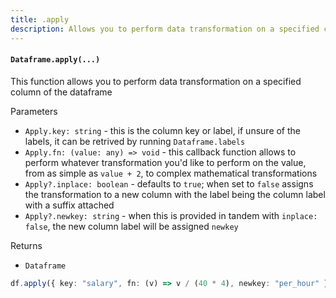 ```yaml
---
title: .apply
description: Allows you to perform data transformation on a specified column of the dataframe
---
```


#### `Dataframe.apply(...)`

This function allows you to perform data transformation on a specified column of the dataframe

Parameters

- `Apply.key: string` - this is the column key or label, if unsure of the labels, it can be retrived by running `Dataframe.labels`
- `Apply.fn: (value: any) => void` - this callback function allows to perform whatever transformation you'd like to perform on the value, from as simple as `value + 2`, to complex mathematical transformations
- `Apply?.inplace: boolean` - defaults to `true`; when set to `false` assigns the transformation to a new column with the label being the column label with a suffix attached
- `Apply?.newkey: string` - when this is provided in tandem with `inplace: false`, the new column label will be assigned `newkey`

Returns

- `Dataframe`

```typescript
df.apply({ key: "salary", fn: (v) => v / (40 * 4), newkey: "per_hour" });
```
